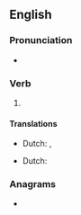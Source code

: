 ==English==

===Pronunciation===
* {{a|US}} {{IPA|/ˈʃiɹd/|lang=en}}

===Verb===
{{head|en|verb form}}

# {{en-past of|shear}}

====Translations====
{{trans-top|past tense of shear}}
* Dutch: {{t+|nl|schoor}}, {{t+|nl|schoren}}
{{trans-mid}}
{{trans-bottom}}

{{trans-top|past participle of shear}}
* Dutch: {{t+|nl|geschoren}}
{{trans-mid}}
{{trans-bottom}}

===Anagrams===
* {{anagrams|en|Rasheed|adheres|headers|hearsed|hederas|reheads|reshade}}